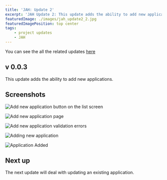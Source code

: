 ```yaml
---
title: 'JAH: Update 2'
excerpt: 'JAH Update 2: This update adds the ability to add new applications.'
featuredImage: ./images/jah_update2_2.jpg
featuredImagePosition: top center
tags:
    - project updates
    - JAH
---
```


You can see the all the related updates [here](./tags/jah)

## v 0.0.3

This update adds the ability to add new applications.

## Screenshots

![Add new application button on the list screen](./images/jah_update2_1.jpg)

![Add new application page](./images/jah_update2_2.jpg)

![Add new application validation errors](./images/jah_update2_3.jpg)

![Adding new application ](./images/jah_update2_4.jpg)

![Application Added](./images/jah_update2_5.jpg)

## Next up

The next update will deal with updating an existing application.
